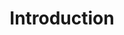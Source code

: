 ---
title: Introduction
description: Explore Coolify’s features, integrations, guides, troubleshooting tips, and usage steps.
---